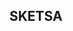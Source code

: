 
## SKETSA

<CardGrid>
  <Card
    title= "Sketsa"
    image= "/images/sketsa1.png"
    external= {true}
    variant="image"
  />
   <Card
    title= "Sketsa"
    image= "/images/sketsa2.png"
    external= {true}
    variant="image"
  />
</CardGrid>